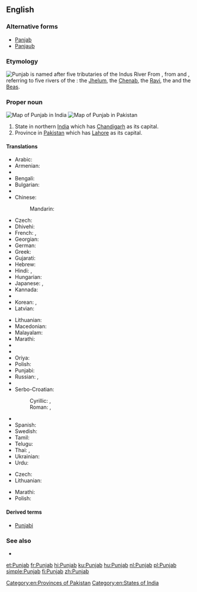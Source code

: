 ==English==
{{wikipedia}}

===Alternative forms===
* [[Panjab]]
* [[Panjaub]]

===Etymology===
[[File:Indus_river.svg|thumb|Punjab is named after five tributaries of the Indus River]]
From {{etyl|fa}} {{term|sc=fa-Arab|پنجاب||[Land of] the Five Rivers|tr=panj-âb|lang=fa}}, from {{term|sc=fa-Arab|پنج|tr=panj|lang=fa||five}} and {{term|sc=fa-Arab|آب||tr=âb|water|lang=fa}}, referring to five rivers of the {{w|Punjab region}}: the [[w:Jhelum River|Jhelum]], the [[w:Chenab River|Chenab]], the [[w:Ravi River|Ravi]], the {{w|Sutlej}} and the [[w:Beas River|Beas]].

===Proper noun===
{{en-proper noun}}
[[Image:Punjab in India (disputed hatched).svg|thumb|Map of Punjab in India]]
[[Image:Punjab in Pakistan (claims hatched).svg|thumb|Map of Punjab in Pakistan]]
# State in northern [[India]] which has [[Chandigarh]] as its capital.
# Province in [[Pakistan]] which has [[Lahore]] as its capital.

====Translations====
{{trans-top|state in India}}
* Arabic: {{t-|ar|البنجاب|m|tr=al-banjāb}}
* Armenian: {{t-|hy|Փենջաբ|tr=P’enǰab}}
* {{trreq|as}}
* Bengali: {{t-|bn|পাঞ্জাব|tr=Panjab|sc=Beng}}
* Bulgarian: {{t-|bg|Пенджаб|sc=Cyrl}}
* {{trreq|hne}}
* Chinese:
*: Mandarin: {{t|cmn|旁遮普邦|tr=Pángzhēpǔ-bāng|sc=Hani}}
* Czech: {{t-|cs|Paňdžáb|m}}
* Dhivehi: {{t|dv|ޕަންޖާބު|sc=Thaa}}
* French: {{t+|fr|Penjab|m}}, {{t-|fr|Pendjab|m}}
* Georgian: {{t-|ka|პენჯაბი|sc=Geor}}
* German: {{t-|de|Pandjab}}
* Greek: {{t-|el|Παντζάμπ|sc=Grek}}
* Gujarati: {{t-|gu|પંજાબ|tr=Pãjāb|sc=Gujr}}
* Hebrew: {{t-|he|פנג'אב}}
* Hindi: {{t+|hi|पंजाब|tr=pãjāb}},  {{t+|hi|पञ्जाब|tr=panjāb}}
* Hungarian: {{t+|hu|Pandzsáb}}
* Japanese: {{t-|ja|パンジャーブ州|tr=Panjābu-shū}},  {{t-|ja|パンジャーブ|tr=Panjābu}}
* Kannada: {{t-|kn|ಪಂಜಾಬ್|tr=pan̄jāb|sc=Knda}}
* {{trreq|km}}
* Korean: {{t-|ko|펀자브|tr=Peonjabeu|sc=Hang}},  {{t-|ko|펀자브 주|tr=Peonjabeu ju|sc=Hang}}
* Latvian: {{t-|lv|Pendžāba}}
{{trans-mid}}
* Lithuanian: {{t-|lt|Pandžabas|m}}
* Macedonian: {{t-|mk|Пенџаб|m|tr=Péndžab}}
* Malayalam: {{t+|ml|പഞ്ചാബ്|tr=Pañcāb|sc=Mlym}}
* Marathi: {{t-|mr|पंजाब|tr=paṃjāba|sc=Deva}}
* {{trreq|lus}}
* {{trreq|ne}}
* Oriya: {{t-|or|ପଞ୍ଜାବ|tr=Pôñjābô|sc=Orya}}
* Polish: {{t-|pl|Pendżab|m}}
* Punjabi: {{t-|pa|ਪੰਜਾਬ|tr=Pãjāb|sc=Guru}}
* Russian: {{t-|ru|Панджаб|m|tr=Pandžáb}}, {{t-|ru|Пенджаб|m|tr=Pendžáb}}
* {{trreq|sat}}
* Serbo-Croatian:
*: Cyrillic: {{t-|sh|Панџаб|m}}, {{t-|sh|Пенџаб|m}}
*: Roman: {{t-|sh|Pandžab|m}}, {{t-|sh|Pendžab|m}}
* {{trreq|sip}}
* Spanish: {{t-|es|Penjab|m}}
* Swedish: {{t-|sv|Punjab}}
* Tamil: {{t-|ta|பஞ்சாப்|tr=Pañčāp}}
* Telugu: {{t+|te|పంజాబ్|tr=paṅjāb}}
* Thai: {{t-|th|รัฐปัญจาบ|tr=rát bpan-jàap}},  {{t-|th|ปัญจาบ|tr=bpan-jàap}}
* Ukrainian: {{t-|uk|Пенджаб|sc=Cyrl}}
* Urdu: {{t-|ur|پنجاب|tr=panjāb}}
{{trans-bottom}}

{{trans-top|province in Pakistan}}
* Czech: {{t-|cs|Paňdžáb|m}}
* Lithuanian: {{t-|lt|pandžabas|m}}
{{trans-mid}}
* Marathi: {{t-|mr|पंजाब|tr=paṃjāba|sc=Deva}}
* Polish: {{t-|pl|Pendżab|m}}
{{trans-bottom}}

====Derived terms====
* [[Punjabi]]

===See also===
* {{list|en|states of India}}

[[Category:en:Provinces of Pakistan]]
[[Category:en:States of India]]

[[et:Punjab]]
[[fr:Punjab]]
[[hi:Punjab]]
[[ku:Punjab]]
[[hu:Punjab]]
[[nl:Punjab]]
[[pl:Punjab]]
[[simple:Punjab]]
[[fi:Punjab]]
[[zh:Punjab]]